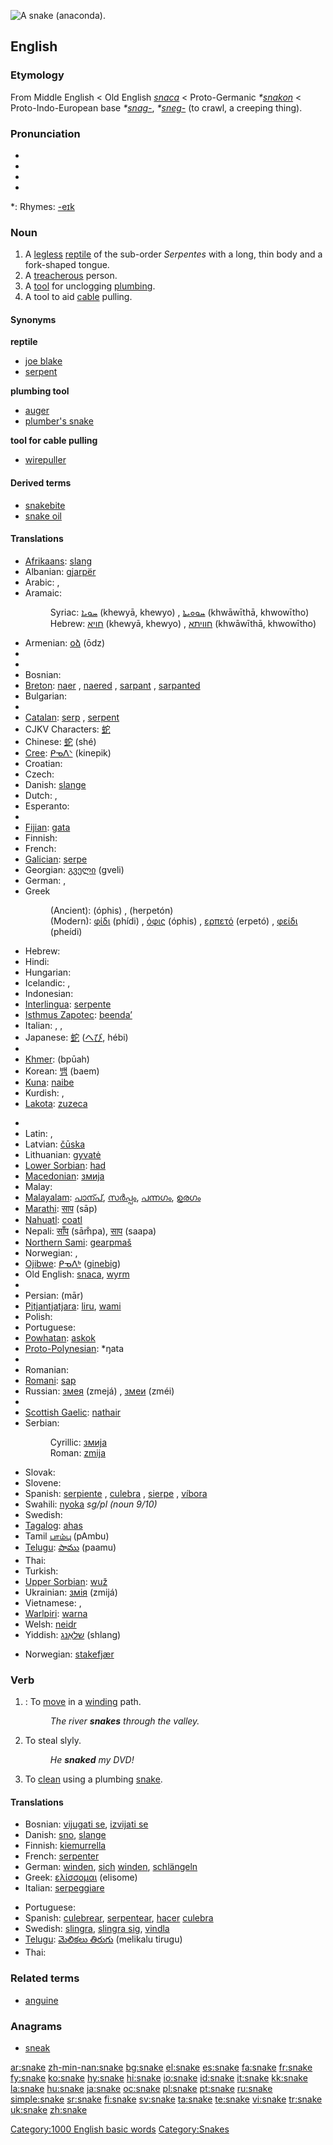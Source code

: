 [[Image:Anaconda jaune 34.JPG|thumb|right|A snake ([[anaconda]]).]]
{{wikipedia}}
==English==

===Etymology===
From Middle English < Old English ''[[snaca]]'' < Proto-Germanic ''*[[snakon]]'' < Proto-Indo-European base ''*[[snag-]]'', ''*[[sneg-]]'' (to crawl, a creeping thing).

===Pronunciation===
* {{enPR|snāk}}
* {{IPA|/sneɪk/}}
* {{SAMPA|/sneIK/}}
* {{audio|en-us-snake.ogg|Audio (US)}}

*: Rhymes: [[Rhymes:English:-eɪk|-eɪk]]

===Noun===
{{en-noun}}

# A [[legless]] [[reptile]] of the sub-order ''Serpentes'' with a long, thin body and a fork-shaped tongue.
# A [[treacherous]] person.
# A [[tool]] for unclogging [[plumbing]].
# A tool to aid [[cable]] pulling.

====Synonyms====
'''reptile'''
* [[joe blake]]
* [[serpent]]
'''plumbing tool'''
* [[auger]]
* [[plumber's snake]]
'''tool for cable pulling'''
* [[wirepuller]]

====Derived terms====
* [[snakebite]]
* [[snake oil]]

====Translations====
{{trans-top|reptile}}
* [[Afrikaans]]: [[slang]]
* Albanian: [[gjarpër]] {{m}}
* Arabic: {{Arab|[[ثعبان|ثُعْبَان]]}} {{unicode|(θoaʕbáːn)}} {{m}}, {{Arab|[[ثعابين|ثَعَابِينُ]]}} {{unicode|(θaʕabíːn)}} {{p}}
* Aramaic:
*: Syriac: [[ܚܘܝܐ]] (khewyā, khewyo) {{m}}, [[ܚܘܘܝܬܐ]] (khwāwīthā, khwowītho) {{f}}
*: Hebrew: [[חויא]] (khewyā, khewyo) {{m}}, [[חוויתא]] (khwāwīthā, khwowītho) {{f}}
* Armenian: [[օձ]] (ōdz)
* {{trreq|Basque}}
* {{trreq|Bengali}}
* Bosnian: {{t-|bs|zmija|f}}
* [[Breton]]: [[naer]] {{f}}, [[naer]]ed {{p}}, [[sarpant]] {{m}}, [[sarpant]]ed {{p}}
* Bulgarian: {{t+|bg|змия|f|tr=zmija|sc=Cyrl}}
* {{trreq|Burmese}}
* [[Catalan]]: [[serp]] {{f}}, [[serpent]] {{f}}
* CJKV Characters: [[蛇]]
* Chinese: [[蛇]] (shé)
* [[Cree]]: [[ᑭᓀᐱᐠ]] (kinepik)
* Croatian: {{t-|hr|zmija|f}}
* Czech: {{t-|cs|had|m}}
* Danish: [[slange]] {{g|Danish}}
* Dutch: {{t+|nl|slang|f}}, {{t+|nl|serpent|n}}
* Esperanto: {{t-|eo|serpento|xs=Esperanto}}
* {{trreq|Estonian}}
* [[Fijian]]: [[gata]]
* Finnish: {{t+|fi|käärme}}
* French: {{t+|fr|serpent|m}}
* [[Galician]]: [[serpe]] {{f}}
* Georgian: [[გველი]] (gveli)
* German: {{t+|de|Schlange|f}}, {{t+|de|Wurm|m}} {{italbrac|poetic}}
* Greek
*: (Ancient): {{IPAchar|[[ὄφις]]}} (óphis) {{m}}, {{IPAchar|[[ἑρπετόν]]}} (herpetón) {{n}}
*: (Modern): [[φίδι]] (phídi) {{n}}, [[όφις]] (óphis) {{m}}, [[ερπετό]] (erpetó) {{n}}, [[φείδι]] (pheídi) {{n}}
* Hebrew: {{t-|he|נחש|m|tr=nakhaš|sc=Hebr}}
* Hindi: {{t-|hi|साँप|sc=Deva|xs=Hindi}}
* Hungarian: {{t+|hu|kígyó}}
* Icelandic: {{t+|is|snákur|m}}, {{t+|is|slanga|f}}
* Indonesian: {{t+|id|ular|xs=Indonesian}}
* [[Interlingua]]: [[serpente]]
* [[Isthmus Zapotec]]: [[beendaʼ]]
* Italian: {{t+|it|serpente|m}}, {{t+|it|serpe|f}}, {{t-|it|biscia|f}}
* Japanese: [[蛇]] ([[へび]], hébi)
* {{trreq|Kannada}}
* [[Khmer]]: {{KMchar|[[ពស់]]}} (bpūah)
* Korean: [[뱀]] (baem)
* [[Kuna]]: [[naibe]]
* Kurdish: {{t+|ku|mar}}, {{t-|ku|مار|sc=KUchar}}
* [[Lakota]]: [[zuzeca]]
{{trans-mid}}
* {{trreq|Lao}}
* Latin: {{t-|la|serpens|m|f}}, {{t-|la|vipera|f}}
* Latvian: [[čūska]] {{f}}
* Lithuanian: [[gyvatė]] {{f}}
* [[Lower Sorbian]]: [[had]] {{m}}
* [[Macedonian]]: [[змија]] {{f}}
* Malay: {{t+|ms|ular|xs=Malay}}
* [[Malayalam]]: [[പാന്പ്]], [[സര്‍പ്പം]], [[പന്നഗം]], [[ഉരഗം]]
* [[Marathi]]: [[साप]] (sāp)
* [[Nahuatl]]: [[coatl]]
* Nepali: [[साँप]] (sām̐pa), [[साप]] (saapa)
* [[Northern Sami]]: [[gearpmaš]]
* Norwegian: {{t-|no|slange|m}}, {{t-|no|orm|m}}
* [[Ojibwe]]: [[ᑭᓀᐱᒃ]] ([[ginebig]])
* Old English: [[snaca]], [[wyrm]] {{g|Old English}}
* {{trreq|Oriya}}
* Persian: {{FAchar|[[مار]]}} (mār)
* [[Pitjantjatjara]]: [[liru]], [[wami]]
* Polish: {{t+|pl|wąż|m}}
* Portuguese: {{t+|pt|serpente|f}}
* [[Powhatan]]: [[askok]]
* [[Proto-Polynesian]]: *ŋata
* {{trreq|Punjabi}}
* Romanian: {{t-|ro|şarpe|m}}
* [[Romani]]: [[sap]]
* Russian: [[змея]] (zmejá) {{f}}, [[змеи]] (zméi) {{p}}
* {{trreq|Sanskrit}}
* [[Scottish Gaelic]]: [[nathair]] {{f}}
* Serbian:
*: Cyrillic: [[змија#Serbian|змија]] {{f}}
*: Roman: [[zmija#Serbian|zmija]] {{f}}
* Slovak: {{t-|sk|had|m}}
* Slovene: {{t+|sl|kača|f}}
* Spanish: [[serpiente]] {{f}}, [[culebra]] {{f}}, [[sierpe]] {{italbrac|archaic}}, [[víbora]] {{italbrac|colloquial|Mexico}}
* Swahili: [[nyoka]] ''sg/pl (noun 9/10)''
* Swedish: {{t+|sv|orm|c}}
* [[Tagalog]]: [[ahas]]
* Tamil [[பாம்பு]] (pAmbu)
* [[Telugu]]: [[పాము]] (paamu)
* Thai: {{t-|th|งู|sc=Thai|xs=Thai}}
* Turkish: {{t+|tr|yılan}}
* [[Upper Sorbian]]: [[wuž]] {{m}}
* Ukrainian: [[змія]] (zmijá) {{f}}
* Vietnamese: {{t+|vi|xà|xs=Vietnamese}}, {{t+|vi|rắn|xs=Vietnamese}}
* [[Warlpiri]]: [[warna]]
* Welsh: [[neidr]] {{f}}
* Yiddish: [[שלאַנג]] (shlang) {{f}}
{{trans-bottom}}

{{trans-top|plumbing tool}}
* Norwegian: [[stakefjær]] {{c}}
{{trans-mid}}
{{trans-bottom}}

===Verb===
{{en-verb|snak|ing}}

# {{intransitive}}: To [[move]] in a [[wind]]ing path.
#: ''The river '''snakes''' through the valley.''
# {{context|transitive|AU|slang}} To steal slyly.
#: ''He '''snaked''' my DVD!''
# {{transitive}} To [[clean]] using a plumbing [[snake]].

====Translations====
{{top}}
* Bosnian: [[vijugati se]], [[izvijati se]]
* Danish: [[sno]], [[slange]]
* Finnish: [[kiemurrella]]
* French: [[serpenter]]
* German: [[winden]], [[sich]] [[winden]], [[schlängeln]]
* Greek: [[ελίσσομαι]] (elisome)
* Italian: [[serpeggiare]]
{{mid}}
* Portuguese: {{t-|pt|serpentear}}
* Spanish: [[culebrear]], [[serpentear]], [[hacer]] [[culebra]]
* Swedish: [[slingra]], [[slingra sig]], [[vindla]]
* [[Telugu]]: [[మెలికలు తిరుగు]] (melikalu tirugu)
* Thai: {{THchar|[[เลื้อย]]}}
{{bottom}}

===Related terms===
* [[anguine]]

===Anagrams===
* [[sneak]]

[[Category:1000 English basic words]]
[[Category:Snakes]]

[[ar:snake]]
[[zh-min-nan:snake]]
[[bg:snake]]
[[el:snake]]
[[es:snake]]
[[fa:snake]]
[[fr:snake]]
[[fy:snake]]
[[ko:snake]]
[[hy:snake]]
[[hi:snake]]
[[io:snake]]
[[id:snake]]
[[it:snake]]
[[kk:snake]]
[[la:snake]]
[[hu:snake]]
[[ja:snake]]
[[oc:snake]]
[[pl:snake]]
[[pt:snake]]
[[ru:snake]]
[[simple:snake]]
[[sr:snake]]
[[fi:snake]]
[[sv:snake]]
[[ta:snake]]
[[te:snake]]
[[vi:snake]]
[[tr:snake]]
[[uk:snake]]
[[zh:snake]]